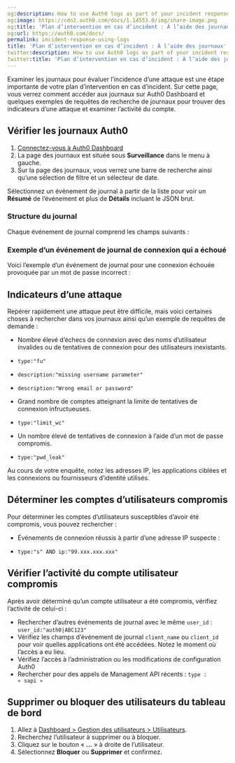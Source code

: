```yaml
---
og:description: How to use Auth0 logs as part of your incident response plan.
og:image: https://cdn2.auth0.com/docs/1.14553.0/img/share-image.png
og:title: 'Plan d’intervention en cas d’incident : À l’aide des journaux'
og:url: https://auth0.com/docs/
permalink: incident-response-using-logs
title: 'Plan d’intervention en cas d’incident : À l’aide des journaux'
twitter:description: How to use Auth0 logs as part of your incident response plan.
twitter:title: 'Plan d’intervention en cas d’incident : À l’aide des journaux'
---
```


Examiner les journaux pour évaluer l’incidence d’une attaque est une étape importante de votre plan d’intervention en cas d’incident. Sur cette page, vous verrez comment accéder aux journaux sur Auth0 Dashboard et quelques exemples de requêtes de recherche de journaux pour trouver des indicateurs d’une attaque et examiner l’activité du compte.

## Vérifier les journaux Auth0

1. [Connectez-vous à Auth0 Dashboard](%24%7Bmanage_url%7D)
2. La page des journaux est située sous **Surveillance** dans le menu à gauche.
3. Sur la page des journaux, vous verrez une barre de recherche ainsi qu’une sélection de filtre et un sélecteur de date.

Sélectionnez un événement de journal à partir de la liste pour voir un **Résumé** de l’événement et plus de **Détails** incluant le JSON brut.

### Structure du journal

Chaque événement de journal comprend les champs suivants :



### Exemple d’un événement de journal de connexion qui a échoué

Voici l’exemple d’un événement de journal pour une connexion échouée provoquée par un mot de passe incorrect :



## Indicateurs d’une attaque

Repérer rapidement une attaque peut être difficile, mais voici certaines choses à rechercher dans vos journaux ainsi qu’un exemple de requêtes de demande :

* Nombre élevé d’échecs de connexion avec des noms d’utilisateur invalides ou de tentatives de connexion pour des utilisateurs inexistants.

* `type:"fu"`
* `description:"missing username parameter"`
* `description:"Wrong email or password"`
* Grand nombre de comptes atteignant la limite de tentatives de connexion infructueuses.

* `type:"limit_wc"`
* Un nombre élevé de tentatives de connexion à l’aide d’un mot de passe compromis.

* `type:"pwd_leak"`

Au cours de votre enquête, notez les adresses IP, les applications ciblées et les connexions ou fournisseurs d’identité utilisés.



## Déterminer les comptes d’utilisateurs compromis

Pour déterminer les comptes d’utilisateurs susceptibles d’avoir été compromis, vous pouvez rechercher :

* Événements de connexion réussis à partir d’une adresse IP suspecte :

* `type:"s" AND ip:"99.xxx.xxx.xxx"`

## Vérifier l’activité du compte utilisateur compromis

Après avoir déterminé qu’un compte utilisateur a été compromis, vérifiez l’activité de celui-ci :

* Rechercher d’autres événements de journal avec le même `user_id` : `user_id:"auth0|ABC123"`
* Vérifiez les champs d’événement de journal `client_name` ou `client_id` pour voir quelles applications ont été accédées. Notez le moment où l’accès a eu lieu.
* Vérifiez l’accès à l’administration ou les modifications de configuration Auth0
* Rechercher pour des appels de Management API récents : `type : « sapi »`

## Supprimer ou bloquer des utilisateurs du tableau de bord

1. Allez à [Dashboard > Gestion des utilisateurs > Utilisateurs](%24%7Bmanage_url%7D/#/users).
2. Recherchez l’utilisateur à supprimer ou à bloquer.
3. Cliquez sur le bouton « **…** » à droite de l’utilisateur.
4. Sélectionnez **Bloquer** ou **Supprimer** et confirmez.